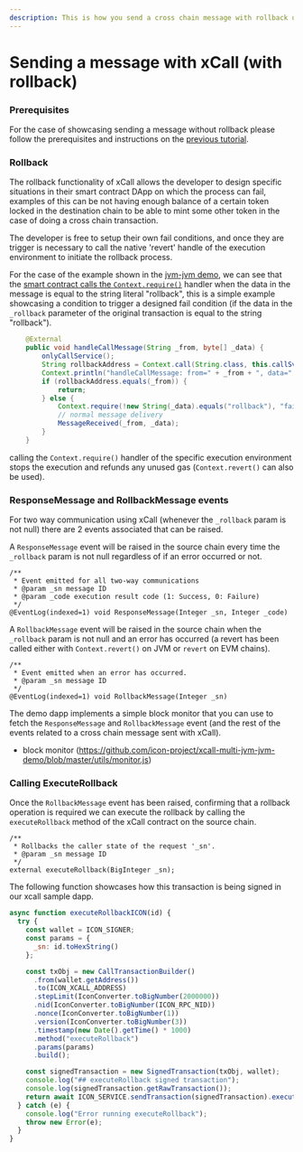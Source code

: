 ```yaml
---
description: This is how you send a cross chain message with rollback using xCall.
---
```


# Sending a message with xCall (with rollback)

### Prerequisites

For the case of showcasing sending a message without rollback please follow the prerequisites and instructions on the [previous tutorial](sending-a-message.md).

### Rollback

The rollback functionality of xCall allows the developer to design specific situations in their smart contract DApp on which the process can fail, examples of this can be not having enough balance of a certain token locked in the destination chain to be able to mint some other token in the case of doing a cross chain transaction.

The developer is free to setup their own fail conditions, and once they are trigger is necessary to call the native 'revert' handle of the execution environment to initiate the rollback process.

For the case of the example shown in the [jvm-jvm demo](https://github.com/icon-project/xcall-multi-jvm-jvm-demo/tree/master), we can see that the [smart contract calls the `Context.require()`](https://github.com/icon-project/xcall-multi/blob/main/contracts/javascore/example-dapps/dapp-simple/src/main/java/xcall/sample/dapp/SimpleDapp.java#L61) handler when the data in the message is equal to the string literal "rollback", this is a simple example showcasing a condition to trigger a designed fail condition (if the data in the `_rollback` parameter of the original transaction is equal to the string "rollback").


```java
    @External
    public void handleCallMessage(String _from, byte[] _data) {
        onlyCallService();
        String rollbackAddress = Context.call(String.class, this.callSvc, "getNetworkAddress");
        Context.println("handleCallMessage: from=" + _from + ", data=" + new String(_data));
        if (rollbackAddress.equals(_from)) {
            return;
        } else {
            Context.require(!new String(_data).equals("rollback"), "failed");
            // normal message delivery
            MessageReceived(_from, _data);
        }
    }
```

calling the `Context.require()` handler of the specific execution environment stops the execution and refunds any unused gas (`Context.revert()` can also be used).

### ResponseMessage and RollbackMessage events

For two way communication using xCall (whenever the `_rollback` param is not null) there are 2 events associated that can be raised.

A `ResponseMessage` event will be raised in the source chain every time the `_rollback` param is not null regardless of if an error occurred or not.

```
/**
 * Event emitted for all two-way communications
 * @param _sn message ID
 * @param _code execution result code (1: Success, 0: Failure)
 */
@EventLog(indexed=1) void ResponseMessage(Integer _sn, Integer _code)
```

A `RollbackMessage` event will be raised in the source chain when the `_rollback` param is not null and an error has occurred (a revert has been called either with `Context.revert()` on JVM or `revert` on EVM chains).

```
/**
 * Event emitted when an error has occurred.
 * @param _sn message ID
 */
@EventLog(indexed=1) void RollbackMessage(Integer _sn)
```
The demo dapp implements a simple block monitor that you can use to fetch the `ResponseMessage` and `RollbackMessage` event (and the rest of the events related to a cross chain message sent with xCall).

* block monitor (https://github.com/icon-project/xcall-multi-jvm-jvm-demo/blob/master/utils/monitor.js)

### Calling ExecuteRollback

Once the `RollbackMessage` event has been raised, confirming that a rollback operation is required we can execute the rollback by calling the `executeRollback` method of the xCall contract on the source chain.

```
/**
 * Rollbacks the caller state of the request '_sn'.
 * @param _sn message ID
 */
external executeRollback(BigInteger _sn);
```

The following function showcases how this transaction is being signed in our xcall sample dapp.

```javascript
async function executeRollbackICON(id) {
  try {
    const wallet = ICON_SIGNER;
    const params = {
      _sn: id.toHexString()
    };

    const txObj = new CallTransactionBuilder()
      .from(wallet.getAddress())
      .to(ICON_XCALL_ADDRESS)
      .stepLimit(IconConverter.toBigNumber(2000000))
      .nid(IconConverter.toBigNumber(ICON_RPC_NID))
      .nonce(IconConverter.toBigNumber(1))
      .version(IconConverter.toBigNumber(3))
      .timestamp(new Date().getTime() * 1000)
      .method("executeRollback")
      .params(params)
      .build();

    const signedTransaction = new SignedTransaction(txObj, wallet);
    console.log("## executeRollback signed transaction");
    console.log(signedTransaction.getRawTransaction());
    return await ICON_SERVICE.sendTransaction(signedTransaction).execute();
  } catch (e) {
    console.log("Error running executeRollback");
    throw new Error(e);
  }
}
```
